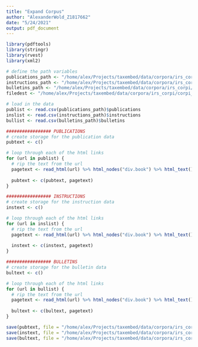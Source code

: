 ```yaml
---
title: "Expand Corpus"
author: "AlexanderWold_Z1817662"
date: "5/24/2021"
output: pdf_document
---
```

```r
library(pdftools)
library(stringr)
library(rvest)
library(xml2)
```

```r
# define the path variables
publications_path <- "/home/alex/Projects/taxembed/data/corpora/irs_corpi/htmlurls/publications.csv"
instructions_path <- "/home/alex/Projects/taxembed/data/corpora/irs_corpi/htmlurls/instructions.csv"
bulletins_path <- "/home/alex/Projects/taxembed/data/corpora/irs_corpi/htmlurls/bulletins.csv"
filedest <- "/home/alex/Projects/taxembed/data/corpora/irs_corpi/corpi_files"

# load in the data
publist <- read.csv(publications_path)$publications
inslist <- read.csv(instructions_path)$instructions
bullist <- read.csv(bulletins_path)$bulletins
```

```r
################# PUBLICATIONS
# create storage for the publication data
pubtext <- c()

# loop through each of the html links
for (url in publist) {
  # rip the text from the url
  pagetext <- read_html(url) %>% html_nodes("div.book") %>% html_text() %>% toString()
  
  pubtext <- c(pubtext, pagetext)
}

################# INSTRUCTIONS
# create storage for the instruction data
instext <- c()

# loop through each of the html links
for (url in inslist) {
  # rip the text from the url
  pagetext <- read_html(url) %>% html_nodes("div.book") %>% html_text() %>% toString()
  
  instext <- c(instext, pagetext)
}

################# BULLETINS
# create storage for the bulletin data
bultext <- c()

# loop through each of the html links
for (url in bullist) {
  # rip the text from the url
  pagetext <- read_html(url) %>% html_nodes("div.book") %>% html_text() %>% toString()
  
  bultext <- c(bultext, pagetext)
}
```


```r
save(pubtext, file = "/home/alex/Projects/taxembed/data/corpora/irs_corpi/publications.rda")
save(instext, file = "/home/alex/Projects/taxembed/data/corpora/irs_corpi/instructions.rda")
save(bultext, file = "/home/alex/Projects/taxembed/data/corpora/irs_corpi/bulletins.rda")
```

```r

```

```r

```

```r

```

